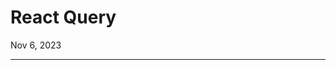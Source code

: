 
<Meta
  name="Notes/Data Fetching & Caching/ReactQuery"
  title="Notes/Data Fetching & Caching/ReactQuery"
/>

# React Query

Nov 6, 2023

<hr />
